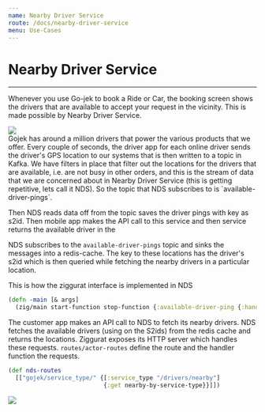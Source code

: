```yaml
---
name: Nearby Driver Service
route: /docs/nearby-driver-service
menu: Use-Cases
---
```


# Nearby Driver Service
---
Whenever you use Go-jek to book a Ride or Car, the booking screen shows the drivers that are available to accept your request in the vicinity. This is made possible by Nearby Driver Service.

<img src="https://github.com/gojek/ziggurat/wiki/images/nearby_driver_service_screenshot.jpeg"/>
<br/>
Gojek has around a million drivers that power the various products that we offer. Every couple of seconds, the driver app for each online driver sends the driver's GPS location to our systems that is then written to a topic in Kafka. We have filters in place that filter out the locations for the drivers that are available, i.e. are not busy in other orders, and this is the stream of data that we are concerned about in Nearby Driver Service (this is getting repetitive, lets call it NDS). So the topic that NDS subscribes to is `available-driver-pings`.

Then NDS reads data off from the topic saves the driver pings with key as s2id. Then mobile app makes the API call to this service and then service returns the available driver in the 

NDS subscribes to the `available-driver-pings` topic and sinks the messages into a redis-cache. The key to these locations has the driver's s2id which is then queried while fetching the nearby drivers in a particular location.

This is how the ziggurat interface is implemented in NDS
```clojure
(defn -main [& args]
  (zig/main start-function stop-function {:available-driver-ping {:handler-fn redis/save-message}} routes/nds-routes))
```

The customer app makes an API call to NDS to fetch its nearby drivers. NDS fetches the available drivers (using on the S2ids) from the redis cache and returns the locations.
Ziggurat exposes its HTTP server which handles these requests. `routes/actor-routes` define the route and the handler function the requests.
```clojure
(def nds-routes
  [["gojek/service_type/" {[:service_type "/drivers/nearby"]
                           {:get nearby-by-service-type}}]])
```

<img src="https://github.com/gojek/ziggurat/wiki/images/nearby_driver_service_diagram.png"/>



